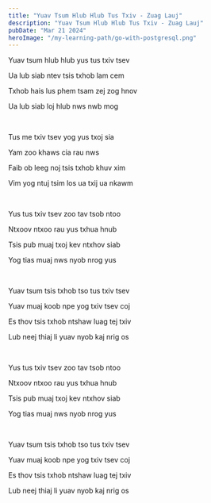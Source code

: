 ```yaml
---
title: "Yuav Tsum Hlub Hlub Tus Txiv - Zuag Lauj"
description: "Yuav Tsum Hlub Hlub Tus Txiv - Zuag Lauj"
pubDate: "Mar 21 2024"
heroImage: "/my-learning-path/go-with-postgresql.png"
---
```


Yuav tsum hlub hlub yus tus txiv tsev

Ua lub siab ntev tsis txhob lam cem

Txhob hais lus phem tsam zej zog hnov

Ua lub siab loj hlub nws nwb mog

<br />

Tus me txiv tsev yog yus txoj sia

Yam zoo khaws cia rau nws

Faib ob leeg noj tsis txhob khuv xim

Vim yog ntuj tsim los ua txij ua nkawm

<br />

Yus tus txiv tsev zoo tav tsob ntoo

Ntxoov ntxoo rau yus txhua hnub

Tsis pub muaj txoj kev ntxhov siab

Yog tias muaj nws nyob nrog yus

<br />

Yuav tsum tsis txhob tso tus txiv tsev

Yuav muaj koob npe yog txiv tsev coj

Es thov tsis txhob ntshaw luag tej txiv

Lub neej thiaj li yuav nyob kaj nrig os

<br />

Yus tus txiv tsev zoo tav tsob ntoo

Ntxoov ntxoo rau yus txhua hnub

Tsis pub muaj txoj kev ntxhov siab

Yog tias muaj nws nyob nrog yus

<br />

Yuav tsum tsis txhob tso tus txiv tsev

Yuav muaj koob npe yog txiv tsev coj

Es thov tsis txhob ntshaw luag tej txiv

Lub neej thiaj li yuav nyob kaj nrig os